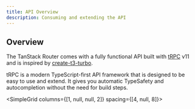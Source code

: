 ```yaml
---
title: API Overview
description: Consuming and extending the API
---
```


## Overview

The TanStack Router comes with a fully functional API built with [tRPC](https://trpc.io) v11 and is inspired by [create-t3-turbo](https://github.com/t3-oss/create-t3-turbo).

tRPC is a modern TypeScript-first API framework that is designed to be easy to use and extend.
It gives you automatic TypeSafety and autocompletion without the need for build steps.

<SimpleGrid columns={[1, null, null, 2]} spacing={[4, null, 8]}>
  <QuickLink
    href="/docs/tanstack-router-starterkit/api/conventions"
    width="100%"
    mt="8"
    title="Conventions"
    description="Learn about the conventions used in the API."
    label="Get started"
  />

  <QuickLink
    href="/docs/tanstack-router-starterkit/api/define-procedures"
    width="100%"
    mt="8"
    title="Define procedures"
    description="Learn how to extend the API."
    label="Get started"
  />
</SimpleGrid>
